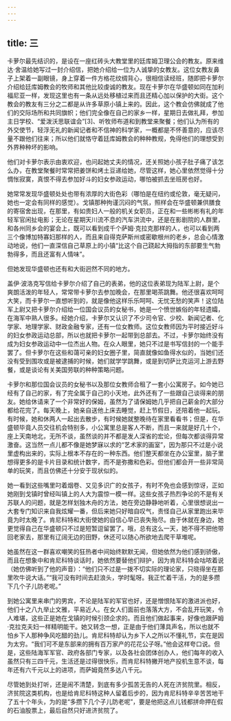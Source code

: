 ```yaml
---
---
---
```

title: 三
---




卡萝尔最先结识的，是设在一座红砖头大教堂里的廷库姆卫理公会的教友。原来维达·舍温给她写过一封介绍信，把她介绍给一位为人诚挚的女教友。这位女教友鼻子上架着一副眼镜，身上穿着一件方格花纹绸背心，很相信读经班，随即把卡萝尔介绍给廷库姆教会的牧师和其他比较虔诚的教友。现在卡萝尔在华盛顿如同在加利福尼亚一样，发现这里也有一条从远处移植过来而且还精心加以保护的大街。这个教会的教友有三分之二都是从许多草原小镇上来的。因此，这个教会仿佛就成了他们的交际场所和共同旗帜；他们完全像在自己的家乡一样，星期日去做礼拜，参加主日学校、“爱泼沃思联谊会”[3]、听牧师布道和到教堂来聚餐；他们认为所有的外交使节，轻浮无礼的新闻记者和不信神的科学家，一概都是不怀善意的，应该尽量不跟他们往来；所以他们就恪守着廷库姆教会的种种教规，免得他们的理想受到外界种种坏的影响。

他们对卡萝尔表示由衷欢迎，也问起她丈夫的情况，还关照她小孩子肚子痛了该怎么办，在教堂聚餐时常常把姜饼和烤土豆递给她，尽管这样，她心里依然觉得十分惆怅寂寞，真恨不得去参加好斗的妇女参政运动，哪怕被抓去坐班房也好。

她常常发现华盛顿处处也带有浓厚的大街色彩（哪怕是在纽约或伦敦，毫无疑问，她也一定会有同样的感觉）。戈镇那种拘谨沉闷的气氛，照样会在华盛顿兼供膳食的寄宿舍出现，在那里，有如贵妇人一般的机关女职员，正在和一些彬彬有礼的年轻军官闲扯电影；无论在星期天川流不息的汽车洪流中，还是在影剧院的人群里，和各州同乡会的宴会上，既可以看到成千个萨姆·克拉克那样的人，也可以看到两三个像博加特寡妇那样的人，而且来自得克萨斯州或密歇根州的老乡，总会心情激动地说，他们一直深信自己草原上的小镇“比这个自己跷起大拇指的东部要生气勃勃得多，而且还富有人情味”。

但她发现华盛顿也还有和大街迥然不同的地方。

盖伊·波洛克写信给卡萝尔介绍了自己的表弟，他的这位表弟现为陆军上尉，是个爽朗活泼的年轻人，常常带卡萝尔去参加晚会，在那里喝茶跳舞。他还很喜欢呵呵大笑，而卡萝尔一直想听到的，就是像他这样乐乐呵呵、无忧无愁的笑声！这位陆军上尉又把卡萝尔介绍给一位国会议员的女秘书，她是一个愤世嫉俗的年轻遗孀，在海军中熟人很多。经她介绍，卡萝尔又认识了不少司令官、少校、新闻记者、化学家、地理学家、财政金融专家，还有一位女教师。这位女教师因为平时接近好斗的妇女参政运动总部，所以也就把卡萝尔一起带到总部去。不过，卡萝尔始终没有成为妇女参政运动中一位杰出人物。在众人眼里，她只不过是书写信封的一个能手罢了。但卡萝尔在这些和蔼可亲的妇女圈子里，简直就像如鱼得水似的，当她们还没有受到围攻或是被逮捕的时候，她们就学学跳舞，或是到切萨比克运河上游去野餐，或是谈论有关美国劳联的种种策略问题。

卡萝尔和那位国会议员的女秘书以及那位女教师合租了一套小公寓房子。如今她已经有了自己的家，有了完全属于自己的小天地，此外还有了一些跟自己谈得来的朋友。她给休请来了一个非常好的保姆，虽然为了请保姆她几乎把自己薪金的大部分都给花完了。每天晚上，她亲自送他上床去睡觉，赶上节假日，还陪着他一起玩。有时候，她和休两人一起出去散步，有时候她就整晚待在家里看看书；但是，在华盛顿毕竟人员交往机会特别多，小公寓里总是客人不断，而且一来就是好几十个，座上天南地北，无所不谈，虽然谈的并不都是发人深省的宏论，但每次都谈得异常激奋。这当然一点儿都不像是她梦寐以求的“艺术家的画室”，因为那只不过是小说里虚构出来的，实际上根本不存在的一种东西。他们整天都坐在办公室里，脑子里想得更多的是卡片目录和统计数字，而不是弥撒和色彩。但他们都会开一些非常简单的玩笑，而且仿佛还十分安于现状似的。

她一看到这些嘴里叼着烟卷、又见多识广的女孩子，有时不免也会感到惊讶，正如她刚到戈镇时曾经叫镇上的人大为震惊一模一样。这些女孩子热烈争论的不是有关苏联人的问题，就是怎样划独木舟的方法，她在旁边静静地听着，心里很想说出一大套专门知识来自我炫耀一番，但后来她只好暗自叹气，责怪自己从家里跑出来毕竟为时太晚了。肯尼科特和大街使她的自信心早已丧失殆尽。由于休就在身边，她更觉得自己在华盛顿只不过是短暂逗留罢了。哦，总有这么一天，她不得不把他带回老家去，那里有辽阔无边的田野，休还可以随心所欲地去爬干草堆呢。

她虽然在这一群喜欢嘲笑的狂热者中间始终默默无闻，但她依然为他们感到骄傲，而且在想象中和肯尼科特谈话时，她依然要替他们辩护，因为肯尼科特会咕哝着说（她仿佛听到了他的声音）：“他们只不过是一拨不切实际的理论家，只晓得坐在那里吹牛说大话。”“我可没有时间去赶浪头，学时髦呀。我正忙着干活，为的是多攒下几个子儿防老呢。”

到她公寓里来串门的男宾，不论是陆军的军官也好，还是憎恨陆军的激进派也好，他们十之八九举止文雅，平易近人。在女人们面前也落落大方，不会乱开玩笑，令人难堪，这些正是她在戈镇的时候引颈企求的。而且他们做起事来，好像也跟萨姆·克拉克夫妇一样精明能干。她又转念一想，正是由于他们薄具声名，所以也就不怕乡下人那种争风吃醋的劲儿。肯尼科特却认为乡下人之所以不懂礼节，实在是因为太穷。“我们可不是东部来的拥有百万家产的花花公子呀。”他会这样夸口说。但是，这些陆海军军官、政府各部门专家，以及各社会团体创办人，他们每年的收入虽然只有三四千元，生活还是过得很快乐，而肯尼科特撇开地产投机生意不谈，每年还有六千元以上的进项，而萨姆竟然多达八千元。

尽管她到处打听，还是闹不清楚，到底有多少孤苦无告的人死在济贫院里。相反，济贫院这类机构，也是给肯尼科特这种人留着后步的，因为肯尼科特辛辛苦苦地干了五十个年头，为的是“多攒下几个子儿防老呢”，要是他把这点儿钱都拼命押在假的石油股票上，最后自然只好进济贫院了。